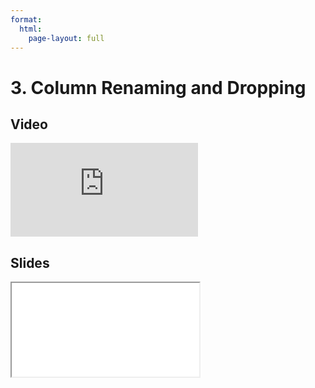 ```yaml
---
format:
  html:
    page-layout: full
---
```


# 3. Column Renaming and Dropping

::: {.panel-tabset .nav-pills}

## Video

<iframe
    class="video"
    src="https://www.youtube.com/embed/WCWi1R2CQsY?start=473&end=589&rel=0" 
    title="Module 2 Video - Column Renaming and Dropping"
    frameborder="0"
    allow="accelerometer; autoplay; clipboard-write; encrypted-media; gyroscope; picture-in-picture"
    allowfullscreen
></iframe>

## Slides

<iframe
    class="slide-deck"
    src="slides/module2_09.html"
></iframe>

:::
